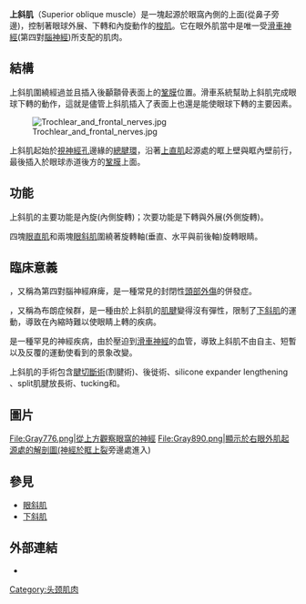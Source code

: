 {{For|其他肌肉稱為"斜肌"的|斜肌}}
{{refimprove|time=2017-01-22T02:26:26+00:00}}
{{Infobox muscle
| Name        = 上斜肌
| Latin       = Musculus obliquus superior bulbi
| Image       = Eyemuscles.png
| Caption     = [[眼直肌|眼直肌]]: 2=[[上直肌|上直肌]]、3=[[下直肌|下直肌]]、4=[[內直肌|內直肌]]、5=[[外直肌|外直肌]]。<br>[[眼斜肌|眼斜肌]]: 6='''上斜肌'''、8=[[下斜肌|下斜肌]]。<br>其它肌肉: 9=[[上瞼舉肌|上瞼舉肌]]。其它結構: 1=[[總腱環|總腱環]]、7=[[上斜肌滑車|上斜肌滑車]]、10=[[瞼板|瞼板]]、11=[[鞏膜|鞏膜]]、12=[[視神經|視神經]]
| Image2      = Gray888 zh.png
| Caption2    = 右眼窩的矢狀切面圖
| Origin      = 眶尖上的[[總腱環|總腱環]]，{{link-en|視神經管|Optic canal}}內側
| Insertion   = [[眼球|眼球]]外部後側的1/4處
| Blood       = [[眼動脈|眼動脈]]的外側肌分支
| Nerve       = [[滑車神經|滑車神經]]
| Action      = 主要功能為內旋(內側旋轉)，次要功能為外展和下轉[[眼球|眼球]]（也就是使眼睛向外和向下移動）
<!--
| GraySubject = 227
| GrayPage    = 1022
| DorlandsPre = m_22
| DorlandsSuf = 12549898
-->
}}
'''上斜肌'''（Superior oblique muscle）是一塊起源於眼窩內側的上面(從鼻子旁邊)，控制著眼球外展、下轉和內旋動作的[[梭形肌|梭肌]]。它在眼外肌當中是唯一受[[滑車神經|滑車神經]](第四對[[腦神經|腦神經]])所支配的肌肉。

==  結構 ==
{{main|眼外肌}}

上斜肌圍繞經過{{link-en|上斜肌滑車|Trochlea of superior oblique}}並且插入後顳顬骨表面上的[[鞏膜|鞏膜]]位置。滑車系統幫助上斜肌完成眼球下轉的動作，這就是儘管上斜肌插入了表面上也還是能使眼球下轉的主要因素。

[[File:Trochlear_and_frontal_nerves.jpg|thumb]]

上斜肌起始於[[視神經孔|視神經孔]]邊緣的[[總腱環|總腱環]]，沿著[[上直肌|上直肌]]起源處的眶上壁與眶內壁前行，最後插入於眼球赤道後方的[[鞏膜|鞏膜]]上面。

==功能==
{{main|眼球運動}}

上斜肌的主要功能是內旋(內側旋轉)；次要功能是下轉與外展(外側旋轉)。

四塊[[眼直肌|眼直肌]]和兩塊[[眼斜肌|眼斜肌]]圍繞著旋轉軸(垂直、水平與前後軸)旋轉眼睛。

==臨床意義==
{{link-en|滑車神經麻痺|Fourth nerve palsy}}，又稱為第四對腦神經麻痺，是一種常見的封閉性[[頭部外傷|頭部外傷]]的併發症。

{{link-en|上斜肌鞘症候群|Brown's syndrome}}，又稱為布朗症候群，是一種由於上斜肌的[[肌腱|肌腱]]變得沒有彈性，限制了[[下斜肌|下斜肌]]的運動，導致在內縮時難以使眼睛上轉的疾病。

{{link-en|上斜肌肌纖維顫搐|Superior oblique myokymia}}是一種罕見的神經疾病，由於壓迫到[[滑車神經|滑車神經]]的血管，導致上斜肌不由自主、短暫以及反覆的運動使看到的景象改變。

上斜肌的手術包含[[腱切斷術|腱切斷術]](割腱術)、後徙術、silicone expander{{找中文}} lengthening 、split肌腱放長術、tucking和{{link-en|Harada-Ito術|Harada-Ito procedure}}。

==圖片==
<gallery>
File:Gray776.png|從上方觀察眼窩的神經
File:Gray890.png|顯示於右眼外肌起源處的解剖圖(神經於[[眶上裂|眶上裂]]旁邊處進入)
</gallery>

== 參見 ==
* [[眼斜肌|眼斜肌]]
* [[下斜肌|下斜肌]]

==外部連結==
* {{SUNYAnatomyFigs|29|01|03}}

{{頭部的肌肉}}
[[Category:头颈肌肉|Category:头颈肌肉]]